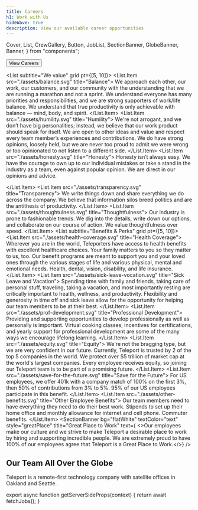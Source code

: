 ```yaml
---
title: Careers
h1: Work with Us
hideWave: true
description: View our available career opportunities
---
```


  Cover,
  List,
  CrewGallery,
  Button,
  JobList,
  SectionBanner,
  GlobeBanner,
  Banner,
} from "components";

<Cover align="center" title={meta.h1} description={meta.description}>
  <Button as="a" href="#jobs" variant="primary" shape="lg">
    View Careers
  </Button>
</Cover>

<Banner
  title="Our mission is to enable engineers to quickly access any resource anywhere."
  subtitle="Mission"
/>

<List subtitle="We value" grid pt={[5, 10]}>
  <List.Item src="./assets/balance.svg" title="Balance">
    We approach each other, our work, our customers, and our community with the understanding that we are running a marathon and not a sprint. We understand everyone has many priorities and responsibilities, and we are strong supporters of work/life balance. We understand that true productivity is only achievable with balance — mind, body, and spirit.
  </List.Item>
  <List.Item src="./assets/humility.svg" title="Humility">
    We're not arrogant, and we don’t have big personalities; instead, we believe that our work product should speak for itself. We are open to other ideas and value and respect every team member’s experiences and contributions. We do have strong opinions, loosely held, but we are never too proud to admit we were wrong or too opinionated to not listen to a different side.
  </List.Item>
  <List.Item src="./assets/honesty.svg" title="Honesty">
    Honesty isn’t always easy. We have the courage to own up to our individual mistakes or take a stand in the industry as a team, even against popular opinion. We are direct in our opinions and advice.

  </List.Item>
  <List.Item src="./assets/transparency.svg" title="Transparency">
    We write things down and share everything we do across the company. We believe that information silos breed politics and are the antithesis of productivity.
  </List.Item>
  <List.Item src="./assets/thoughtulness.svg" title="Thoughtfulness">
    Our industry is prone to fashionable trends. We dig into the details, write down our options, and collaborate on our course of action. We value thoughtfulness over speed.
  </List.Item>
</List>
<CrewGallery as="section" />
<List subtitle="Benefits & Perks" grid pt={[5, 10]}>
  <List.Item src="./assets/health-coverage.svg" title="Health Coverage">
    Wherever you are in the world, Teleporters have access to health benefits with excellent healthcare choices. Your family matters to you so they matter to us, too. Our benefit programs are meant to support you and your loved ones through the various stages of life and various physical, mental and emotional needs. Health, dental, vision, disability, and life insurance.
  </List.Item>
  <List.Item src="./assets/sick-leave-vocation.svg" title="Sick Leave and Vacation">
    Spending time with family and friends, taking care of personal stuff, traveling, taking a vacation, and most importantly resting are critically important to health, wellness, and productivity. Flexibility and generosity in time off and sick leave allow for the opportunity for helping our team members to be at their best.
  </List.Item>
  <List.Item src="./assets/prof-development.svg" title="Professional Development">
    Providing and supporting opportunities to develop professionally as well as personally is important. Virtual cooking classes, incentives for certifications, and yearly support for professional development are some of the many ways we encourage lifelong learning.
  </List.Item>
  <List.Item src="./assets/equity.svg" title="Equity">
    We're not the bragging type, but we are very confident in our future. Currently, Teleport is trusted by 2 of the top 5 companies in the world. We protect over $5 trillion of market cap at the world's largest companies. Every employee receives equity, so joining our Teleport team is to be part of a promising future.
  </List.Item>
  <List.Item src="./assets/save-for-the-future.svg" title="Save for the Future">
    For US employees, we offer 401k with a company match of 100% on the first 3%, then 50% of contributions from 3% to 5%. 95% of our US employees participate in this benefit.
  </List.Item>
  <List.Item src="./assets/other-benefits.svg" title="Other Employee Benefits">
    Our team members need to have everything they need to do their best work. Stipends to set up their home office and monthly allowance for internet and cell phone. Commuter benefits.
  </List.Item>
</List>
<SectionBanner 
bg="flatWhite" 
textColor="text" 
style="greatPlace" 
title="Great Place to Work" 
text={
  <>Our employees make our culture and we strive to make Teleport a desirable 
  place to work by hiring and supporting incredible people. We are extremely proud 
  to have 100% of our employees agree that Teleport is a Great Place to Work.</>}
/>
<GlobeBanner>
  ## Our Team All Over the Globe

Teleport is a remote-first technology company with satellite offices in Oakland and Seattle.

</GlobeBanner>

<JobList id="jobs" jobs={props.jobs} />

export async function getServerSideProps(context) {
  return await fetchJobs();
}
